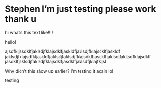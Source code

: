 # Stephen I'm just testing please work thank u
hi what's this text like!!!!


hello!

ajsdfkljasdklfjaklsdjfklajsdklfjaskldfjaklsdjfklajsdklfjaskldf
jaklsdjfklajsdfkljaskldfjaklsdjfaklsdjfklajsdklfjasdklfjaklsdjfakljsdfklajsdklf
jasdklfjaklsdjfaklsdjfklajsdklfjasdklfjaklsdfjklajfkljsl


Why didn't this show up earlier? I'm testing it again lol

testing